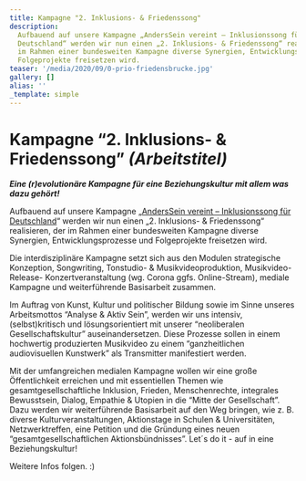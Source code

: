 ```yaml
---
title: Kampagne "2. Inklusions- & Friedenssong"
description:
  Aufbauend auf unsere Kampagne „AndersSein vereint – Inklusionssong für
  Deutschland“ werden wir nun einen „2. Inklusions- & Friedenssong“ realisieren, der
  im Rahmen einer bundesweiten Kampagne diverse Synergien, Entwicklungsprozesse und
  Folgeprojekte freisetzen wird.
teaser: '/media/2020/09/0-prio-friedensbrucke.jpg'
gallery: []
alias: ''
_template: simple
---
```


# **Kampagne “2. Inklusions- & Friedenssong” _(Arbeitstitel)_**

**_Eine (r)evolutionäre Kampagne für eine Beziehungskultur mit allem was dazu gehört!_**

Aufbauend auf unsere Kampagne „[AndersSein vereint – Inklusionssong für Deutschland](/anderssein-vereint-2/inklusionssong-fuer-deutschland.html)“ werden wir nun einen „2. Inklusions- & Friedenssong“ realisieren, der im Rahmen einer bundesweiten Kampagne diverse Synergien, Entwicklungsprozesse und Folgeprojekte freisetzen wird.

Die interdisziplinäre Kampagne setzt sich aus den Modulen strategische Konzeption, Songwriting, Tonstudio- & Musikvideoproduktion, Musikvideo-Release- Konzertveranstaltung (wg. Corona ggfs. Online-Stream), mediale Kampagne und weiterführende Basisarbeit zusammen.

Im Auftrag von Kunst, Kultur und politischer Bildung sowie im Sinne unseres Arbeitsmottos “Analyse & Aktiv Sein”, werden wir uns intensiv, (selbst)kritisch und lösungsorientiert mit unserer “neoliberalen Gesellschaftskultur” auseinandersetzen. Diese Prozesse sollen in einem hochwertig produzierten Musikvideo zu einem “ganzheitlichen audiovisuellen Kunstwerk” als Transmitter manifestiert werden.

Mit der umfangreichen medialen Kampagne wollen wir eine große Öffentlichkeit erreichen und mit essentiellen Themen wie gesamtgesellschaftliche Inklusion, Frieden, Menschenrechte, integrales Bewusstsein, Dialog, Empathie & Utopien in die “Mitte der Gesellschaft”. Dazu werden wir weiterführende Basisarbeit auf den Weg bringen, wie z. B. diverse Kulturveranstaltungen, Aktionstage in Schulen & Universitäten, Netzwerktreffen, eine Petition und die Gründung eines neuen “gesamtgesellschaftlichen Aktionsbündnisses”. Let´s do it - auf in eine Beziehungskultur!

Weitere Infos folgen. :)
